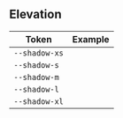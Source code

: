 
<Meta title="Design System/Tokens/Elevation" />

## Elevation

<table>
  <thead>
    <tr>
      <th>Token</th>
      <th>Example</th>
    </tr>
  </thead>
  <tbody>
    <tr>
      <td>
        <code>--shadow-xs</code>
      </td>
      <td>
        <div
          class="elevation-demo"
          style={{
            backgroundColor: "var(--color-grey-50)",
            width: "var(--space-xl)",
            height: "var(--space-xl)",
            borderRadius: "var(--border-radius-s)",
            boxShadow: "var(--shadow-xs)",
          }}
        ></div>
      </td>
    </tr>
    <tr>
      <td>
        <code>--shadow-s</code>
      </td>
      <td>
        <div
          class="elevation-demo"
          style={{
            backgroundColor: "var(--color-grey-50)",
            width: "var(--space-xl)",
            height: "var(--space-xl)",
            borderRadius: "var(--border-radius-s)",
            boxShadow: "var(--shadow-s)",
          }}
        ></div>
      </td>
    </tr>
    <tr>
      <td>
        <code>--shadow-m</code>
      </td>
      <td>
        <div
          class="elevation-demo"
          style={{
            backgroundColor: "var(--color-grey-50)",
            width: "var(--space-xl)",
            height: "var(--space-xl)",
            borderRadius: "var(--border-radius-s)",
            boxShadow: "var(--shadow-m)",
          }}
        ></div>
      </td>
    </tr>
    <tr>
      <td>
        <code>--shadow-l</code>
      </td>
      <td>
        <div
          class="elevation-demo"
          style={{
            backgroundColor: "var(--color-grey-50)",
            width: "var(--space-xl)",
            height: "var(--space-xl)",
            borderRadius: "var(--border-radius-s)",
            boxShadow: "var(--shadow-l)",
          }}
        ></div>
      </td>
    </tr>
    <tr>
      <td>
        <code>--shadow-xl</code>
      </td>
      <td>
        <div
          class="elevation-demo"
          style={{
            backgroundColor: "var(--color-grey-50)",
            width: "var(--space-xl)",
            height: "var(--space-xl)",
            borderRadius: "var(--border-radius-s)",
            boxShadow: "var(--shadow-xl)",
          }}
        ></div>
      </td>
    </tr>
  </tbody>
</table>
